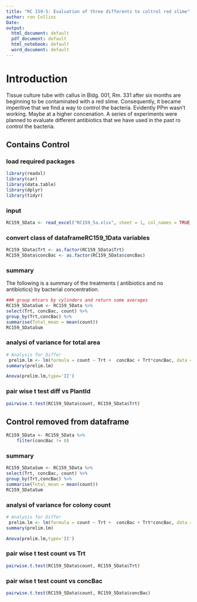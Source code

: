 ```yaml
---
title: "RC 159-5: Evaluation of three differents to coltrol red slime"
author: ron Collins
Date: 
output:
  html_document: default
  pdf_document: default
  html_notebook: default
  word_document: default
---
```

# Introduction
  Tissue culture tube with callus in Bldg. 001, Rm. 331 after six months are beginning to be contaminated with a red slime.  Consequently, it became imperitive that we find a way to control the bacteria.  Evidently PPm wasn't working.  Maybe at a higher concenation. A series of experiments were planned to evaluate different antibiotics that we have used in the past ro control the bacteria.

## Contains Control 

### load required packages
```r
library(readxl)
library(car)
library(data.table)
library(dplyr)
library(tidyr)
```

### input
```r

RC159_5Data <- read_excel("RC159_5a.xlsx", sheet = 1, col_names = TRUE, col_types = NULL, na = "NA", skip = 0)
```


### convert class of dataframeRC159_1Data variables
```r
RC159_5Data$Trt <- as.factor(RC159_5Data$Trt)
RC159_5Data$concBac <- as.factor(RC159_5Data$concBac)

```

### summary
  The following is a summary of the treatments ( antibiotics and no antibiotics) by bacterial concentration. 
```r
### group mtcars by cylinders and return some averages
RC159_5DataSum <- RC159_5Data %>%
select(Trt, concBac, count) %>%
group_by(Trt,concBac) %>%
summarise(Total_mean = mean(count))
RC159_5DataSum
```


### analysi of variance for total area
```r
# Analysis for Differ
 prelim.lm <- lm(formula = count ~ Trt +  concBac + Trt*concBac, data = RC159_5Data, na.action=na.omit)
summary(prelim.lm)

Anova(prelim.lm,type='II')
```
### pair wise t test diff vs PlantId
```r
pairwise.t.test(RC159_5Data$count, RC159_5Data$Trt)
```


## Control removed from dataframe

```r
RC159_5Data <- RC159_5Data %>%
    filter(concBac != 0)
```

### summary
```r
RC159_5DataSum <- RC159_5Data %>%
select(Trt, concBac, count) %>%
group_by(Trt,concBac) %>%
summarise(Total_mean = mean(count))
RC159_5DataSum
```


### analysi of variance for colony count
```r
# Analysis for Differ
 prelim.lm <- lm(formula = count ~ Trt +  concBac + Trt*concBac, data = RC159_5Data, na.action=na.omit)
summary(prelim.lm)

Anova(prelim.lm,type='II')
```
### pair wise t test count  vs Trt
```r
pairwise.t.test(RC159_5Data$count, RC159_5Data$Trt)
```


### pair wise t test count  vs concBac
```r
pairwise.t.test(RC159_5Data$count, RC159_5Data$concBac)
```